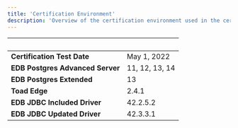 ```yaml
---
title: 'Certification Environment'
description: 'Overview of the certification environment used in the certification of Quest Toad Edge'
---
```


|  &nbsp;    | &nbsp; |
| ----------- | ----------- |
| **Certification Test Date**      | May 1, 2022      |
| **EDB Postgres Advanced Server**      | 11, 12, 13, 14      |
| **EDB Postgres Extended**      | 13       |
| **Toad Edge**  |  2.4.1  |
| **EDB JDBC Included Driver**  |  42.2.5.2  |
| **EDB JDBC Updated Driver**  |  42.3.3.1  |


